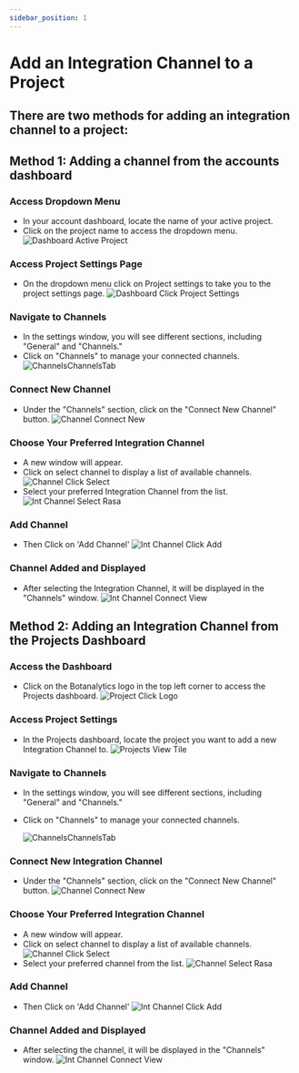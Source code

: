 ```yaml
---
sidebar_position: 1
---
```







# Add an Integration Channel to a Project

## There are two methods for adding an integration channel to a project:

## Method 1: Adding a channel from the accounts dashboard

### Access Dropdown Menu 

- In your account dashboard, locate the name of your active project.
- Click on the project name to access the dropdown menu.
  <img src={DashboardActiveProject} alt="Dashboard Active Project" />

### Access Project Settings Page
- On the dropdown menu click on Project settings to take you to the project settings page.
  <img src={DashboardClickProjectSettings} alt="Dashboard Click Project Settings" />

### Navigate to Channels
- In the settings window, you will see different sections, including "General" and "Channels."
- Click on "Channels" to manage your connected channels.
  <img src={ChannelsChannelsTab} alt="ChannelsChannelsTab" />

### Connect New Channel
- Under the "Channels" section, click on the "Connect New Channel" button.
  <img src={ChannelConnectNew} alt="Channel Connect New" />

### Choose Your Preferred Integration Channel
- A new window will appear.
- Click on select channel to display a list of available channels.
  <img src={ChannelClickSelect} alt="Channel Click Select" />
- Select your preferred Integration Channel from the list.
  <img src={IntChannelSelectRasa} alt="Int Channel Select Rasa" />

### Add Channel
- Then Click on 'Add Channel'
  <img src={IntChannelClickAdd} alt="Int Channel Click Add" />

### Channel Added and Displayed
- After selecting the Integration Channel, it will be displayed in the "Channels" window.
  <img src={IntChannelConnectedView} alt="Int Channel Connect View" />

## Method 2: Adding an Integration Channel from the Projects Dashboard

### Access the Dashboard
- Click on the Botanalytics logo in the top left corner to access the Projects dashboard.
  <img src={ProjectClickLogo} alt="Project Click Logo" />

### Access Project Settings
- In the Projects dashboard, locate the project you want to add a new Integration Channel to.
  <img src={ProjectViewTile} alt="Projects View Tile" />

### Navigate to Channels
- In the settings window, you will see different sections, including "General" and "Channels."
- Click on "Channels" to manage your connected channels.
 
  <img src={ChannelsChannelsTab} alt="ChannelsChannelsTab" />

### Connect New Integration Channel
- Under the "Channels" section, click on the "Connect New Channel" button.
  <img src={ChannelConnectNew} alt="Channel Connect New" />
  
### Choose Your Preferred Integration Channel
- A new window will appear.
- Click on select channel to display a list of available channels.
  <img src={ChannelClickSelect} alt="Channel Click Select" />
- Select your preferred channel from the list.
  <img src={IntChannelSelectRasa} alt="Channel Select Rasa" />

### Add Channel
- Then Click on 'Add Channel'
  <img src={IntChannelClickAdd} alt="Int Channel Click Add" />

### Channel Added and Displayed
- After selecting the channel, it will be displayed in the "Channels" window.
  <img src={IntChannelConnectedView} alt="Int Channel Connect View" />


